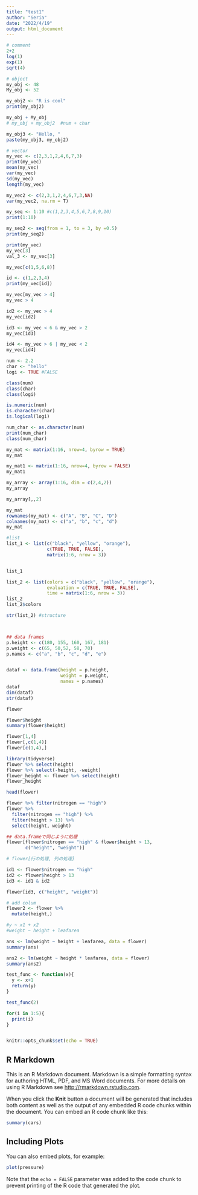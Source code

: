 ```yaml
---
title: "test1"
author: "Seria"
date: "2022/4/19"
output: html_document
---
```



```r
# comment
2+2
log(1)
exp(1)
sqrt(4)
```

```r
# object
my_obj <- 48
My_obj <- 52

my_obj2 <- "R is cool"
print(my_obj2)

my_obj + My_obj
# my_obj + my_obj2  #num + char

my_obj3 <- "Hello, "
paste(my_obj3, my_obj2)

```

```r
# vector
my_vec <- c(2,3,1,2,4,6,7,3)
print(my_vec)
mean(my_vec)
var(my_vec)
sd(my_vec)
length(my_vec)

my_vec2 <- c(2,3,1,2,4,6,7,3,NA)
var(my_vec2, na.rm = T)

my_seq <- 1:10 #c(1,2,3,4,5,6,7,8,9,10)
print(1:10)

my_seq2 <- seq(from = 1, to = 3, by =0.5)
print(my_seq2)

```

```r

print(my_vec)
my_vec[3]
val_3 <- my_vec[3]

my_vec[c(1,5,6,8)]

id <- c(1,2,3,4)
print(my_vec[id])

my_vec[my_vec > 4]
my_vec > 4

id2 <- my_vec > 4
my_vec[id2]

id3 <- my_vec < 6 & my_vec > 2
my_vec[id3]

id4 <- my_vec > 6 | my_vec < 2
my_vec[id4]


```
```r

num <- 2.2
char <- "hello"
logi <- TRUE #FALSE

class(num)
class(char)
class(logi)

is.numeric(num)
is.character(char)
is.logical(logi)

num_char <- as.character(num)
print(num_char)
class(num_char)

```

```r

my_mat <- matrix(1:16, nrow=4, byrow = TRUE)
my_mat

my_mat1 <- matrix(1:16, nrow=4, byrow = FALSE)
my_mat1

my_array <- array(1:16, dim = c(2,4,2))
my_array

my_array[,,2]

my_mat
rownames(my_mat) <- c("A", "B", "C", "D")
colnames(my_mat) <- c("a", "b", "c", "d")
my_mat

#list 
list_1 <- list(c("black", "yellow", "orange"),
               c(TRUE, TRUE, FALSE),
               matrix(1:6, nrow = 3))


list_1

list_2 <- list(colors = c("black", "yellow", "orange"),
               evaluation = c(TRUE, TRUE, FALSE),
               time = matrix(1:6, nrow = 3))
list_2
list_2$colors

str(list_2) #structure



## data frames
p.height <- c(180, 155, 160, 167, 181)
p.weight <- c(65, 50,52, 58, 70)
p.names <- c("a", "b", "c", "d", "e")


dataf <- data.frame(height = p.height,
                    weight = p.weight,
                    names = p.names)
dataf
dim(dataf)
str(dataf)

```
```r
flower

```

```r

flower$height
summary(flower$height)

flower[1,4]
flower[,c(1,4)]
flower[c(1,4),]

```




```r

library(tidyverse)
flower %>% select(height)
flower %>% select(-height, -weight)
flower_height <- flower %>% select(height)
flower_height

head(flower)

flower %>% filter(nitrogen == "high")
flower %>% 
  filter(nitrogen == "high") %>%
  filter(height > 13) %>%
  select(height, weight)

## data.frameで同じように処理
flower[flower$nitrogen == "high" & flower$height > 13,
       c("height", "weight")]

# flower[行の処理, 列の処理]

id1 <- flower$nitrogen == "high"
id2 <- flower$height > 13
id3 <- id1 & id2

flower[id3, c("height", "weight")]

# add colum
flower2 <- flower %>%
  mutate(height,)

```

```r
#y ~ x1 + x2
#weight ~ height + leafarea

ans <- lm(weight ~ height + leafarea, data = flower)
summary(ans)

ans2 <- lm(weight ~ height * leafarea, data = flower)
summary(ans2)

```



```r

test_func <- function(x){
  y <- x+1
  return(y)
}

test_func(2)

for(i in 1:5){
  print(i)
}



```

```r
knitr::opts_chunk$set(echo = TRUE)
```

## R Markdown

This is an R Markdown document. Markdown is a simple formatting syntax for authoring HTML, PDF, and MS Word documents. For more details on using R Markdown see <http://rmarkdown.rstudio.com>.

When you click the **Knit** button a document will be generated that includes both content as well as the output of any embedded R code chunks within the document. You can embed an R code chunk like this:

```r
summary(cars)
```

## Including Plots

You can also embed plots, for example:

```r
plot(pressure)
```

Note that the `echo = FALSE` parameter was added to the code chunk to prevent printing of the R code that generated the plot.
